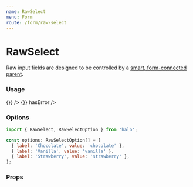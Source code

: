 ```yaml
---
name: RawSelect
menu: Form
route: /form/raw-select
---
```



# RawSelect

Raw input fields are designed to be controlled by a [smart, form-connected parent](https://github.com/venturehacks/AngelList/blob/master/frontend/talent/components/Form/TextField/index.tsx).

### Usage

<Playground>
  <Label field="ice-cream" title="One True Ice Cream" byline="Select your favorite!" containsFieldGroup>
    <Box row align="space-between" className="max-w-lg">
      <RawSelect
        name="ice-cream"
        value="vanilla"
        options={[
          { label: 'Chocolate', value: 'chocolate' },
          { label: 'Vanilla', value: 'vanilla' },
          { label: 'Strawberry', value: 'strawberry' },
        ]}
        onChange={() => {}}
      />
      <RawSelect
        name="ice-cream"
        value="oops, error"
        options={[
          { label: 'Chocolate', value: 'chocolate' },
          { label: 'Vanilla', value: 'vanilla' },
          { label: 'Strawberry', value: 'strawberry' },
        ]}
        onChange={() => {}}
        hasError
      />
    </Box>
  </Label>
</Playground>

### Options

```jsx
import { RawSelect, RawSelectOption } from 'halo';

const options: RawSelectOption[] = [
  { label: 'Chocolate', value: 'chocolate' },
  { label: 'Vanilla', value: 'vanilla' },
  { label: 'Strawberry', value: 'strawberry' },
];
```

### Props

<Props of={RawSelect} />
